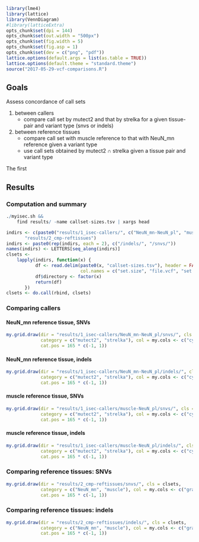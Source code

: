 ```r
library(lme4)
library(lattice)
library(VennDiagram)
#library(latticeExtra)
opts_chunk$set(dpi = 144)
opts_chunk$set(out.width = "500px")
opts_chunk$set(fig.width = 5)
opts_chunk$set(fig.asp = 1)
opts_chunk$set(dev = c("png", "pdf"))
lattice.options(default.args = list(as.table = TRUE))
lattice.options(default.theme = "standard.theme")
source("2017-05-29-vcf-comparisons.R")
```

## Goals

Assess concordance of call sets

1. between callers
   * compare call set by mutect2 and that by strelka for a given tissue-pair and variant type (snvs or indels)
1. between reference tissues
   * compare call set with muscle reference to that with NeuN_mn reference given a variant type
   * use call sets obtained by mutect2 $\cap$ strelka given a tissue pair and variant type

The first

## Results

### Computation and summary

```r
./myisec.sh &&
    find results/ -name callset-sizes.tsv | xargs head
```

```r
indirs <- c(paste0("results/1_isec-callers/", c("NeuN_mn-NeuN_pl", "muscle-NeuN_pl")),
       "results/2_cmp-reftissues")
indirs <- paste0(rep(indirs, each = 2), c("/indels/", "/snvs/"))
names(indirs) <- LETTERS[seq_along(indirs)]
clsets <-
    lapply(indirs, function(x) {
           df <- read.delim(paste0(x, "callset-sizes.tsv"), header = FALSE,
                            col.names = c("set.size", "file.vcf", "set.operator", "set.operand"))
           df$directory <- factor(x)
           return(df)
       })
clsets <- do.call(rbind, clsets)
```

### Comparing callers

#### NeuN_mn reference tissue, SNVs

```r
my.grid.draw(dir = "results/1_isec-callers/NeuN_mn-NeuN_pl/snvs/", cls = clsets,
             category = c("mutect2", "strelka"), col = my.cols <- c("cyan", "magenta"), fill = my.cols,
             cat.pos = 165 * c(-1, 1))
```

#### NeuN_mn reference tissue, indels

```r
my.grid.draw(dir = "results/1_isec-callers/NeuN_mn-NeuN_pl/indels/", cls = clsets,
             category = c("mutect2", "strelka"), col = my.cols <- c("cyan", "magenta"), fill = my.cols,
             cat.pos = 165 * c(-1, 1))
```


#### muscle reference tissue, SNVs

```r
my.grid.draw(dir = "results/1_isec-callers/muscle-NeuN_pl/snvs/", cls = clsets,
             category = c("mutect2", "strelka"), col = my.cols <- c("cyan", "magenta"), fill = my.cols,
             cat.pos = 165 * c(-1, 1))
```

#### muscle reference tissue, indels

```r
my.grid.draw(dir = "results/1_isec-callers/muscle-NeuN_pl/indels/", cls = clsets,
             category = c("mutect2", "strelka"), col = my.cols <- c("cyan", "magenta"), fill = my.cols,
             cat.pos = 165 * c(-1, 1))
```

### Comparing reference tissues: SNVs

```r
my.grid.draw(dir = "results/2_cmp-reftissues/snvs/", cls = clsets,
             category = c("NeuN_mn", "muscle"), col = my.cols <- c("gray", "rosybrown"), fill = my.cols,
             cat.pos = 165 * c(-1, 1))
```

### Comparing reference tissues: indels

```r
my.grid.draw(dir = "results/2_cmp-reftissues/indels/", cls = clsets,
             category = c("NeuN_mn", "muscle"), col = my.cols <- c("gray", "rosybrown"), fill = my.cols,
             cat.pos = 165 * c(-1, 1))
```
